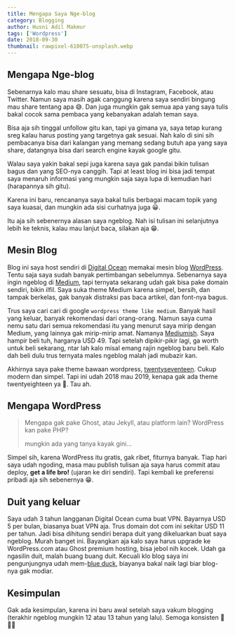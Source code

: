 ```yaml
---
title: Mengapa Saya Nge-blog
category: Blogging
author: Husni Adil Makmur
tags: ['Wordpress']
date: 2018-09-30
thumbnail: rawpixel-610075-unsplash.webp
---
```


## Mengapa Nge-blog

Sebenarnya kalo mau share sesuatu, bisa di Instagram, Facebook, atau Twitter. Namun saya masih agak canggung karena saya sendiri bingung mau share tentang apa 😅. Dan juga mungkin gak semua apa yang saya tulis bakal cocok sama pembaca yang kebanyakan adalah teman saya.

Bisa aja sih tinggal unfollow gitu kan, tapi ya gimana ya, saya tetap kurang sreg kalau harus posting yang targetnya gak sesuai. Nah kalo di sini sih pembacanya bisa dari kalangan yang memang sedang butuh apa yang saya share, datangnya bisa dari search engine kayak google gitu.

Walau saya yakin bakal sepi juga karena saya gak pandai bikin tulisan bagus dan yang SEO-nya canggih. Tapi at least blog ini bisa jadi tempat saya menaruh informasi yang mungkin saja saya lupa di kemudian hari (harapannya sih gitu).

Karena ini baru, rencananya saya bakal tulis berbagai macam topik yang saya kuasai, dan mungkin ada sisi curhatnya juga 😀.

Itu aja sih sebenernya alasan saya ngeblog. Nah isi tulisan ini selanjutnya lebih ke teknis, kalau mau lanjut baca, silakan aja 😁.

## Mesin Blog

Blog ini saya host sendiri di [Digital Ocean](https://m.do.co/c/d53ab36aca48) memakai mesin blog [WordPress](https://wordpress.org). Tentu saja saya sudah banyak pertimbangan sebelumnya. Sebenarnya saya ingin ngeblog di [Medium](https://medium.com), tapi ternyata sekarang udah gak bisa pake domain sendiri, bikin ilfil. Saya suka theme Medium karena simpel, bersih, dan tampak berkelas, gak banyak distraksi pas baca artikel, dan font-nya bagus.

Trus saya cari cari di google `wordpress theme like medium`. Banyak hasil yang keluar, banyak rekomendasi dari orang-orang. Namun saya cuma nemu satu dari semua rekomendasi itu yang menurut saya mirip dengan Medium, yang lainnya gak mirip-mirip amat. Namanya [Mediumish](https://www.wowthemes.net/themes/mediumish-wordpress/). Saya hampir beli tuh, harganya USD 49. Tapi setelah dipikir-pikir lagi, ga worth untuk beli sekarang, ntar lah kalo misal emang rajin ngeblog baru beli. Kalo dah beli dulu trus ternyata males ngeblog malah jadi mubazir kan.

Akhirnya saya pake theme bawaan wordpress, [twentyseventeen](https://wordpress.org/themes/twentyseventeen/). Cukup modern dan simpel. Tapi ini udah 2018 mau 2019, kenapa gak ada theme twentyeighteen ya 🤔. Tau ah.

## Mengapa WordPress

> Mengapa gak pake Ghost, atau Jekyll, atau platform lain? WordPress kan pake PHP?
>
> mungkin ada yang tanya kayak gini...

Simpel sih, karena WordPress itu gratis, gak ribet, fiturnya banyak. Tiap hari saya udah ngoding, masa mau publish tulisan aja saya harus commit atau deploy, **get a life bro!** (ujaran ke diri sendiri). Tapi kembali ke preferensi pribadi aja sih sebenernya 😁.

## Duit yang keluar

Saya udah 3 tahun langganan Digital Ocean cuma buat VPN. Bayarnya USD 5 per bulan, biasanya buat VPN aja. Trus domain dot com ini sekitar USD 11 per tahun. Jadi bisa dihitung sendiri berapa duit yang dikeluarkan buat saya ngeblog. Murah banget ini. Bayangkan aja kalo saya harus upgrade ke WordPress.com atau Ghost premium hosting, bisa jebol nih kocek. Udah ga ngasilin duit, malah buang buang duit. Kecuali klo blog saya ini pengunjungnya udah mem-[blue duck](https://tokopedia.link/pxEuDXiDCQ), biayanya bakal naik lagi biar blog-nya gak modiar.

## Kesimpulan

Gak ada kesimpulan, karena ini baru awal setelah saya vakum blogging (terakhir ngeblog mungkin 12 atau 13 tahun yang lalu). Semoga konsisten 🙏 🙇🏻
